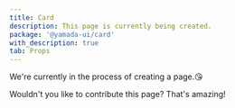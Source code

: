 ```yaml
---
title: Card
description: This page is currently being created.
package: '@yamada-ui/card'
with_description: true
tab: Props
---
```


We're currently in the process of creating a page.😘

Wouldn't you like to contribute this page? That's amazing!
